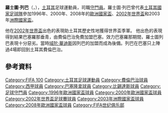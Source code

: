 {{noteta
|G1=足球
|G2=uefa
|T=zh-hans:鲁斯图·热奇拜尔;zh-hk:羅士圖·列巴;zh-tw:魯斯圖·雷茨貝爾;
|1=zh-hans:鲁斯图·热奇拜尔;zh-hk:羅士圖·列巴;zh-tw:魯斯圖·雷茨貝爾;}}
{{Infobox football biography
| name           = 鲁斯图·雷茨贝尔<br />Rüştü Reçber
| image          = Rustu Recber 2010.jpg
| image_size     = 250
| fullname       = Rüştü Reçber
| birth_date     = {{Birth date and age|1973|5|10|df=y}}
| birth_place    = {{TUR}}[[安塔利亞|安塔利亞]]
| height         = {{height|m=1.87}}<ref name="UEFAHeight">{{cite news|title=UEFA Europa League Statistics Handbook - Knockout phase | url=http://www.uefa.com/MultimediaFiles/Download/StatDoc/competitions/Publications/01/59/41/81/1594181_DOWNLOAD.pdf|publisher=[[UEFA|UEFA]] | date = | accessdate =9 January 2016|year=2010|language=en}}</ref>
| nickname = Panter
| currentclub  = 
| clubnumber = 
| position = [[守門員|守門員]]
|         years1 = 1988–1991 |clubs1 = Burdurgücü   |caps1 = 1  |goals1 = 0
|         years2 = 1991–1993 |clubs2 = {{tsl|en|Antalyaspor||安塔萊亞斯普}} |caps2 = 34 |goals2 = 0
|         years3 = 1993–2003 |clubs3 = [[費倫巴治體育會|費倫巴治]] |caps3 = 240 |goals3 = 0
|         years4 = 1993–1994 |clubs4 = → {{tsl|en|Antalyaspor||安塔萊亞斯普}} |caps4 = 33 |goals4 = 0
|         years5 = 2003–2006 |clubs5 = [[巴塞罗那足球俱乐部|巴塞罗那]]  |caps5 = 7 |goals5 = 0
|         years6 = 2004–2006 |clubs6 = → [[費倫巴治體育會|費倫巴治]] |caps6 = 46 |goals6 = 0
|         years7 = 2006–2007 |clubs7 = [[費倫巴治體育會|費倫巴治]]  |caps7 = 8 |goals7= 0
|         years8 = 2007–2012 |clubs8 = [[贝西克塔斯体操俱乐部|贝西克塔斯]]   |caps8 = 99 |goals8= 0
| totalcaps = 432 | totalgoals = 0
| nationalyears1 = 1992–1993 |nationalteam1 = [[土耳其21歲以下國家足球隊|土耳其U21]] |nationalcaps1 = 11 |nationalgoals1 = 0
| nationalyears2 = 1994–2012<ref name=RSSSFIntCaps/><ref name=FIFAcomIntCaps/>|nationalteam2  = [[土耳其國家足球隊|土耳其]]|nationalcaps2  = 120<ref name=RSSSFIntCaps>{{cite news|title=Turkey - Record International Players | url=http://www.rsssf.com/miscellaneous/tur-recintlp.html |publisher=[[RSSSF|RSSSF]] |author=Mamrud, Roberto |date=4 December 2014 | accessdate=2 February 2015}}</ref><ref name=FIFAcomIntCaps>{{cite news|title=FIFA Century Club|url=http://resources.fifa.com/mm/document/fifafacts/stats-centclub/52/00/59/centuryclub260914_neutral.pdf|work=[[FIFA|FIFA]]|page=7|date=26 September 2014|accessdate=24 March 2015|archive-url=https://web.archive.org/web/20160304192936/http://resources.fifa.com/mm/document/fifafacts/stats-centclub/52/00/59/centuryclub260914_neutral.pdf|archive-date=2016-03-04|dead-url=yes}}</ref>
|nationalgoals2 = 0
| pcupdate = 2012年6月20日
| ntupdate = 2012年6月20日
}}{{中文譯名
| english    = '''Rustu Recber'''
| putonghua  = 鲁斯图·热奇拜尔
| taiwan     = 魯斯圖·雷茨貝爾
| cantonese  = 羅士圖·列巴
|}}
'''羅士圖·列巴'''（{{lang-tr|Rüştü Reçber}}，{{bd|1973年|5月10日|||Reçber}}），[[土耳其|土耳其]]足球運動員，司職[[守門員|守門員]]。羅士圖·列巴曾代表[[土耳其國家足球隊|土耳其國家足球隊]]參加1996年、2000年、2008年的[[歐洲國家盃|歐洲國家盃]]、[[2002年世界盃|2002年世界盃]]和2003年[[洲際國家盃|洲際國家盃]]。

他在[[2002年世界盃|2002年世界盃]]出色的表現助土耳其歷史性地獲得世界盃季軍。
他出色的表現得到結果巴塞羅那垂青，由費倫巴治免費加盟巴塞。效力巴塞羅那期間，羅士圖列巴表現十分惡劣。當時[[域陀·華迪斯|域陀·華迪斯]]因列巴的加盟而成為後備。列巴在巴塞只上陣過4場即回到土耳其費倫巴治。

== 參考資料 ==
{{reflist}}

{{2008年歐洲足球錦標賽土耳其參賽名單}}
{{FIFA 100}}
{{DEFAULTSORT:Recber, Rustu}}
[[Category:FIFA_100|Category:FIFA 100]]
[[Category:土耳其足球運動員|Category:土耳其足球運動員]]
[[Category:費倫巴治球員|Category:費倫巴治球員]]
[[Category:西甲球員|Category:西甲球員]]
[[Category:巴塞隆拿球員|Category:巴塞隆拿球員]]
[[Category:比錫達斯球員|Category:比錫達斯球員]]
[[Category:足球守門員|Category:足球守門員]]
[[Category:1996年歐洲國家盃球員|Category:1996年歐洲國家盃球員]]
[[Category:2000年歐洲國家盃球員|Category:2000年歐洲國家盃球員]]
[[Category:2002年世界盃足球賽球員|Category:2002年世界盃足球賽球員]]
[[Category:2003年洲際國家盃球員|Category:2003年洲際國家盃球員]]
[[Category:2008年歐洲國家盃球員|Category:2008年歐洲國家盃球員]]
[[Category:FIFA世纪俱乐部|Category:FIFA世纪俱乐部]]